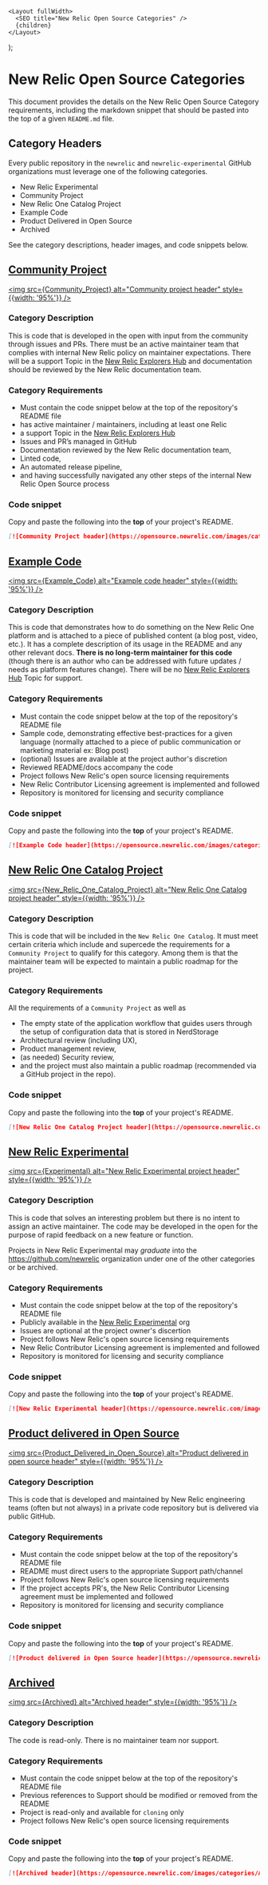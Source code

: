 
    <Layout fullWidth>
      <SEO title="New Relic Open Source Categories" />
      {children}
    </Layout>
  );

# New Relic Open Source Categories

This document provides the details on the New Relic Open Source Category requirements, including the markdown snippet that should be pasted into the top of a given `README.md` file.

## Category Headers

Every public repository in the `newrelic` and `newrelic-experimental` GitHub organizations must leverage one of the following categories.

- New Relic Experimental
- Community Project
- New Relic One Catalog Project
- Example Code
- Product Delivered in Open Source
- Archived

See the category descriptions, header images, and code snippets below.

## [Community Project](#community-project)

<a href="/categories/#community-project"><img src={Community_Project} alt="Community project header" style={{width: '95%'}} /></a>

### Category Description

This is code that is developed in the open with input from the community through issues and PRs. There must be an active maintainer team that complies with internal New Relic policy on maintainer expectations. There will be a support Topic in the [New Relic Explorers Hub](https://discuss.newrelic.com) and documentation should be reviewed by the New Relic documentation team.

### Category Requirements

- Must contain the code snippet below at the top of the repository's README file
- has active maintainer / maintainers, including at least one Relic
- a support Topic in the [New Relic Explorers Hub](https://discuss.newrelic.com)
- Issues and PR’s managed in GitHub
- Documentation reviewed by the New Relic documentation team,
- Linted code,
- An automated release pipeline,
- and having successfully navigated any other steps of the internal New Relic Open Source process


### Code snippet

Copy and paste the following into the **top** of your project's README.

```markdown
[![Community Project header](https://opensource.newrelic.com/images/categories/Community_Project.png)](https://opensource.newrelic.com/categories/#community-project)
```

## [Example Code](#example-code)

<a href="/categories/#example-code"><img src={Example_Code} alt="Example code header" style={{width: '95%'}} /></a>

### Category Description

This is code that demonstrates how to do something on the New Relic One platform and is attached to a piece of published content (a blog post, video, etc.). It has a complete description of its usage in the README and any other relevant docs. **There is no long-term maintainer for this code** (though there is an author who can be addressed with future updates / needs as platform features change). There will be no [New Relic Explorers Hub](https://discuss.newrelic.com) Topic for support.

### Category Requirements

- Must contain the code snippet below at the top of the repository's README file
- Sample code, demonstrating effective best-practices for a given language (normally attached to a piece of public communication or marketing material ex: Blog post)
- (optional) Issues are available at the project author's discretion
- Reviewed README/docs accompany the code
- Project follows New Relic's open source licensing requirements
- New Relic Contributor Licensing agreement is implemented and followed
- Repository is monitored for licensing and security compliance


### Code snippet

Copy and paste the following into the **top** of your project's README.

```markdown
[![Example Code header](https://opensource.newrelic.com/images/categories/Example_Code.png)](https://opensource.newrelic.com/categories/#example-code)
```

## [New Relic One Catalog Project](#new-relic-one-catalog-project)

<a href="/categories/#new-relic-one-catalog-project"><img src={New_Relic_One_Catalog_Project} alt="New Relic One Catalog project header" style={{width: '95%'}} /></a>

### Category Description

This is code that will be included in the `New Relic One Catalog`.  It must meet certain criteria which include and supercede the requirements for a `Community Project` to qualify for this category. Among them is that the maintainer team will be expected to maintain a public roadmap for the project.

### Category Requirements

All the requirements of a `Community Project` as well as
- The empty state of the application workflow that guides users through the setup of configuration data that is stored in NerdStorage
- Architectural review (including UX),
- Product management review,
- (as needed) Security review,
- and the project must also maintain a public roadmap (recommended via a GitHub project in the repo).

### Code snippet

Copy and paste the following into the **top** of your project's README.

```markdown
[![New Relic One Catalog Project header](https://opensource.newrelic.com/images/categories/New_Relic_One_Catalog_Project.png)](https://opensource.newrelic.com/categories/#new-relic-one-catalog-project)
```

## [New Relic Experimental](#new-relic-experimental)

<a href="/categories/#new-relic-experimental"><img src={Experimental} alt="New Relic Experimental project header" style={{width: '95%'}} /></a>

### Category Description

This is code that solves an interesting problem but there is no intent to assign an active maintainer.  The code may be developed in the open for the purpose of rapid feedback on a new feature or function.

Projects in New Relic Experimental may *graduate* into the https://github.com/newrelic organization under one of the other categories or be archived.

### Category Requirements

- Must contain the code snippet below at the top of the repository's README file
- Publicly available in the [New Relic Experimental](https://github.com/newrelic-experimental) org
- Issues are optional at the project owner's discertion
- Project follows New Relic's open source licensing requirements
- New Relic Contributor Licensing agreement is implemented and followed
- Repository is monitored for licensing and security compliance


### Code snippet

Copy and paste the following into the **top** of your project's README.

```markdown
[![New Relic Experimental header](https://opensource.newrelic.com/images/categories/Experimental.png)](https://opensource.newrelic.com/categories/#new-relic-experimental)
```

## [Product delivered in Open Source](#product-delivered-in-open-source)

<a href="/categories/#product-delivered-in-open-source"><img src={Product_Delivered_in_Open_Source} alt="Product delivered in open source header" style={{width: '95%'}} /></a>

### Category Description

This is code that is developed and maintained by New Relic engineering teams (often but not always) in a private code repository but is delivered via public GitHub.

### Category Requirements

- Must contain the code snippet below at the top of the repository's README file
- README must direct users to the appropriate Support path/channel
- Project follows New Relic's open source licensing requirements
- If the project accepts PR's, the New Relic Contributor Licensing agreement must be implemented and followed
- Repository is monitored for licensing and security compliance


### Code snippet

Copy and paste the following into the **top** of your project's README.

```markdown
[![Product delivered in Open Source header](https://opensource.newrelic.com/images/categories/Product_Delivered_in_Open_Source.png)](https://opensource.newrelic.com/categories/#product-delivered-in-open-source)
```

## [Archived](#archived)

<a href="/categories/#archived"><img src={Archived} alt="Archived header" style={{width: '95%'}} /></a>

### Category Description

The code is read-only. There is no maintainer team nor support.

### Category Requirements

- Must contain the code snippet below at the top of the repository's README file
- Previous references to Support should be modified or removed from the README
- Project is read-only and available for `cloning` only
- Project follows New Relic's open source licensing requirements

### Code snippet

Copy and paste the following into the **top** of your project's README.

```markdown
[![Archived header](https://opensource.newrelic.com/images/categories/Archived.png)](https://opensource.newrelic.com/categories/#archived)
```